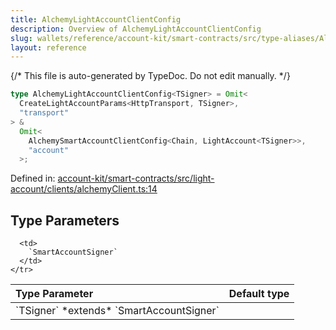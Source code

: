 ```yaml
---
title: AlchemyLightAccountClientConfig
description: Overview of AlchemyLightAccountClientConfig
slug: wallets/reference/account-kit/smart-contracts/src/type-aliases/AlchemyLightAccountClientConfig
layout: reference
---
```


{/* This file is auto-generated by TypeDoc. Do not edit manually. */}

```ts
type AlchemyLightAccountClientConfig<TSigner> = Omit<
  CreateLightAccountParams<HttpTransport, TSigner>,
  "transport"
> &
  Omit<
    AlchemySmartAccountClientConfig<Chain, LightAccount<TSigner>>,
    "account"
  >;
```

Defined in: [account-kit/smart-contracts/src/light-account/clients/alchemyClient.ts:14](https://github.com/alchemyplatform/aa-sdk/blob/08ef11b1fc98663df6a97fa93722c7f14b33f1cc/account-kit/smart-contracts/src/light-account/clients/alchemyClient.ts#L14)

## Type Parameters

<table>
  <thead>
    <tr>
      <th align="left">Type Parameter</th>
      <th align="left">Default type</th>
    </tr>
  </thead>

  <tbody>
    <tr>
      <td>
        `TSigner` *extends* `SmartAccountSigner`
      </td>

      <td>
        `SmartAccountSigner`
      </td>
    </tr>

  </tbody>
</table>

